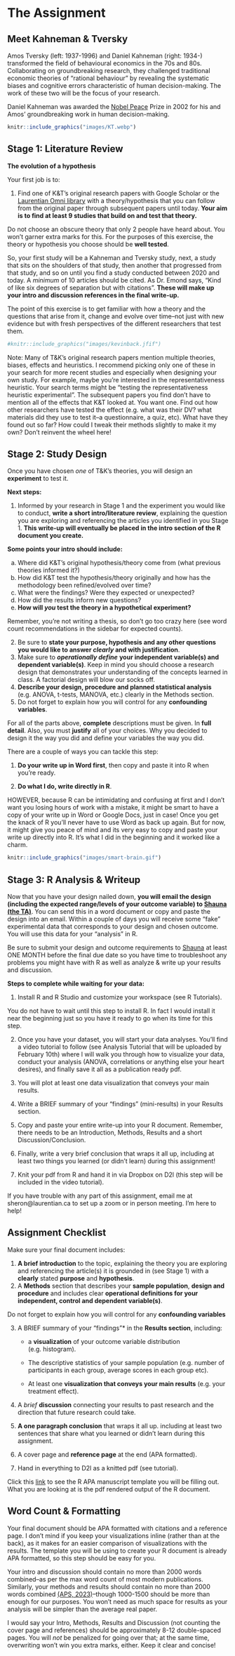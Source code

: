 # The Assignment {#cross}

## Meet Kahneman & Tversky

Amos Tversky (left: 1937-1996) and Daniel Kahneman (right: 1934-) transformed the field of behavioural economics in the 70s and 80s. Collaborating on groundbreaking research, they challenged traditional economic theories of "rational behaviour" by revealing the systematic biases and cognitive errors characteristic of human decision-making. The work of these two will be the focus of your research.

::: fyi
Daniel Kahneman was awarded the [Nobel Peace](https://www.nobelprize.org/prizes/economic-sciences/2002/kahneman/facts/) Prize in 2002 for his and Amos' groundbreaking work in human decision-making.
:::

```r
knitr::include_graphics("images/KT.webp")
```

## Stage 1: Literature Review {#Part1}

**The evolution of a hypothesis**

Your first job is to:

1.  Find one of K&T's original research papers with Google Scholar or the [Laurentian Omni library](https://omni.laurentian.ca/discovery/search?vid=01OCUL_LU:OMNI&lang=en "Laurentian Library") with a theory/hypothesis that you can follow from the original paper through subsequent papers until today. **Your aim is to find at least 9 studies that build on and test that theory.**

::: fyi
Do not choose an obscure theory that only 2 people have heard about. You won't garner extra marks for this. For the purposes of this exercise, the theory or hypothesis you choose should be **well tested**.
:::

So, your first study will be a Kahneman and Tversky study, next, a study that sits on the shoulders of that study, then another that progressed from that study, and so on until you find a study conducted between 2020 and today. A *minimum* of 10 articles should be cited. As Dr. Emond says, "Kind of like six degrees of separation but with citations". **These will make up your intro and discussion references in the final write-up.**

The point of this exercise is to get familiar with how a theory and the questions that arise from it, change and evolve over time--not just with new evidence but with fresh perspectives of the different researchers that test them.

```r
#knitr::include_graphics("images/kevinback.jfif")
```

::: {#.puzzle}
Note: Many of T&K's original research papers mention multiple theories, biases, effects and heuristics. I recommend picking only one of these in your search for more recent studies and especially when designing your own study. For example, maybe you're interested in the representativeness heuristic. Your search terms might be "testing the representativeness heuristic experimental". The subsequent papers you find don't have to mention all of the effects that K&T looked at. You want one. Find out how other researchers have tested the effect (e.g. what was their DV? what materials did they use to test it–a questionnaire, a quiz, etc). What have they found out so far? How could I tweak their methods slightly to make it my own? Don't reinvent the wheel here!
:::

## Stage 2: Study Design {#Part2}

Once you have chosen *one* of T&K's theories, you will design an **experiment** to test it.

**Next steps:**

1.  Informed by your research in Stage 1 and the experiment you would like to conduct, **write a short intro/literature review**, explaining the question you are exploring and referencing the articles you identified in you Stage 1. **This write-up will eventually be placed in the intro section of the R document you create.**

**Some points your intro should include:**

a.  Where did K&T's original hypothesis/theory come from (what previous theories informed it?)
b.  How did K&T test the hypothesis/theory originally and how has the methodology been refined/evolved over time?
c.  What were the findings? Were they expected or unexpected?
d.  How did the results inform new questions?
e.  **How will *you* test the theory in a hypothetical experiment?**

Remember, you're not writing a thesis, so don't go too crazy here (see word count recommendations in the sidebar for expected counts).

2.  Be sure to **state your purpose, hypothesis and any other questions you would like to answer *clearly* and with justification**.
3.  Make sure to ***operationally define*** **your independent variable(s) and dependent variable(s)**. Keep in mind you should choose a research design that demonstrates your understanding of the concepts learned in class. A factorial design will blow our socks off.
4.  **Describe your design, procedure and planned statistical analysis** (e.g. ANOVA, t-tests, MANOVA, etc.) clearly in the Methods section.
5.  Do not forget to explain how you will control for any **confounding variables**.

::: fyi
For all of the parts above, **complete** descriptions must be given. In **full detail**. Also, you must **justify** all of your choices. Why you decided to design it the way you did and define your variables the way you did.
:::

There are a couple of ways you can tackle this step:

1.  **Do your write up in Word first**, then copy and paste it into R when you're ready.

2.  **Do what I do, write directly in R**.

HOWEVER, because R can be intimidating and confusing at first and I don't want you losing hours of work with a mistake, it might be smart to have a copy of your write up in Word or Google Docs, just in case! Once you get the knack of R you'll never have to use Word as back up again. But for now, it might give you peace of mind and its very easy to copy and paste your write up directly into R. It's what I did in the beginning and it worked like a charm.

```r
knitr::include_graphics("images/smart-brain.gif")
```

## Stage 3: R Analysis & Writeup

Now that you have your design nailed down, **you will email the design (including the expected range/levels of your outcome variable) to [Shauna (the TA)](sheron@laurentian.ca "Email Shauna")**. You can send this in a word document or copy and paste the design into an email. Within a couple of days you will receive some "fake" experimental data that corresponds to your design and chosen outcome. You will use this data for your "analysis" in R.

::: lightbulb
Be sure to submit your design and outcome requirements to [Shauna](sheron@laurentian.ca) at least ONE MONTH before the final due date so you have time to troubleshoot any problems you might have with R as well as analyze & write up your results and discussion.
:::

**Steps to complete while waiting for your data:**

1.  Install R and R Studio and customize your workspace (see R Tutorials).

::: fyi
You do not have to wait until this step to install R. In fact I would install it near the beginning just so you have it ready to go when its time for this step.
:::

2.  Once you have your dataset, you will start your data analyses. You'll find a video tutorial to follow (see Analysis Tutorial that will be uploaded by February 10th) where l will walk you through how to visualize your data, conduct your analysis (ANOVA, correlations or anything else your heart desires), and finally save it all as a publication ready pdf.

3.  You will plot at least one data visualization that conveys your main results.

4.  Write a BRIEF summary of your "findings" (mini-results) in your Results section.

5.  Copy and paste your entire write-up into your R document. Remember, there needs to be an Introduction, Methods, Results and a short Discussion/Conclusion.

6.  Finally, write a very brief conclusion that wraps it all up, including at least two things you learned (or didn't learn) during this assignment!

7.  Knit your pdf from R and hand it in via Dropbox on D2l (this step will be included in the video tutorial).

::: lightbulb
If you have trouble with any part of this assignment, email me at sheron\@laurentian.ca to set up a zoom or in person meeting. I'm here to help!
:::

## Assignment Checklist

Make sure your final document includes:

1.  **A brief introduction** to the topic, explaining the theory you are exploring and referencing the article(s) it is grounded in (see Stage 1) with a **clearly** stated **purpose** and **hypothesis**.
2.  A **Methods** section that describes your **sample population**, **design and procedure** and includes clear **operational definitions for your independent, control and dependent variable(s)**.

::: lightbulb
Do not forget to explain how you will control for any **confounding variables**
:::

3.  A BRIEF summary of your "findings"\* in the **Results section**, including:

    -   a **visualization** of your outcome variable distribution (e.g. histogram).

    -   The descriptive statistics of your sample population (e.g. number of participants in each group, average scores in each group etc).

    -   At least one **visualization that conveys your main results** (e.g. your treatment effect).

4.  A *brief* **discussion** connecting your results to past research and the direction that future research could take.

5.  **A one paragraph conclusion** that wraps it all up. including at least two sentences that share what you learned or didn't learn during this assignment.

6.  A cover page and **reference page** at the end (APA formatted).

7.  Hand in everything to D2l as a knitted pdf (see tutorial).

::: fyi
Click this [link](output/SampleAPAPaper.pdf) to see the R APA manuscript template you will be filling out. What you are looking at is the pdf rendered output of the R document.
:::

## Word Count & Formatting

Your final document should be APA formatted with citations and a reference page. I don't mind if you keep your visualizations inline (rather than at the back), as it makes for an easier comparison of visualizations with the results. The template you will be using to create your R document is already APA formatted, so this step should be easy for you.

Your intro and discussion should contain no more than 2000 words combined--as per the max word count of most modern publications. Similarly, your methods and results should contain no more than 2000 words combined [(APS, 2023)](https://www.psychologicalscience.org/publications/psychological_science/ps-submissions)--though 1000-1500 should be more than enough for our purposes. You won't need as much space for results as your analysis will be simpler than the average real paper.

I would say your Intro, Methods, Results and Discussion (not counting the cover page and references) should be approximately 8-12 double-spaced pages. You will *not* be penalized for going over that; at the same time, overwriting won't win you extra marks, either. Keep it clear and concise!
